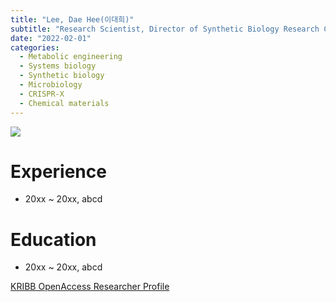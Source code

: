 ```yaml
---
title: "Lee, Dae Hee(이대희)"
subtitle: "Research Scientist, Director of Synthetic Biology Research Center (합성생물학연구센터)"
date: "2022-02-01"
categories:
  - Metabolic engineering
  - Systems biology
  - Synthetic biology
  - Microbiology
  - CRISPR-X
  - Chemical materials 
---
```


![](images/image-700235287.png){fig-align="center"}

# Experience

- 20xx ~ 20xx, abcd


# Education

- 20xx ~ 20xx, abcd

[KRIBB OpenAccess Researcher Profile](https://oak.kribb.re.kr/researcher-profile?ep=309)

